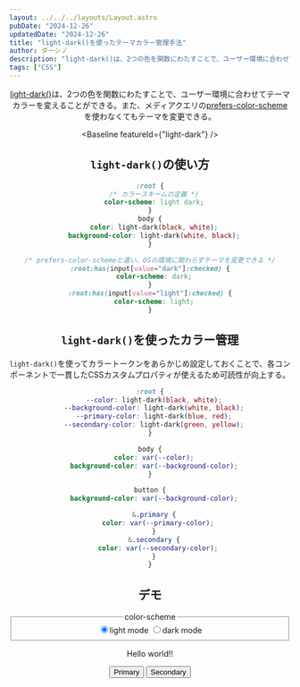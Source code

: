 ```yaml
---
layout: ../../../layouts/Layout.astro
pubDate: "2024-12-26"
updatedDate: "2024-12-26"
title: "light-dark()を使ったテーマカラー管理手法"
author: ダーシノ
description: "light-dark()は、2つの色を関数にわたすことで、ユーザー環境に合わせてテーマカラーを変えることができる。また、メディアクエリのprefers-color-schemeを使わなくてもテーマを変更できる。"
tags: ["CSS"]
---
```



<Header {...frontmatter} />

[light-dark()](https://developer.mozilla.org/en-US/docs/Web/CSS/color_value/light-dark)は、2つの色を関数にわたすことで、ユーザー環境に合わせてテーマカラーを変えることができる。また、メディアクエリの[prefers-color-scheme](https://developer.mozilla.org/ja/docs/Web/CSS/@media/prefers-color-scheme)を使わなくてもテーマを変更できる。

<Baseline featureId={"light-dark"} />

## `light-dark()`の使い方

```css
:root {
  /* カラースキームの定義 */
  color-scheme: light dark;
}
body {
  color: light-dark(black, white);
  background-color: light-dark(white, black);
}

/* prefers-color-schemeと違い、OSの環境に関わらずテーマを変更できる */
:root:has(input[value="dark"]:checked) {
  color-scheme: dark;
}
:root:has(input[value="light"]:checked) {
  color-scheme: light;
}
```

## `light-dark()`を使ったカラー管理

`light-dark()`を使ってカラートークンをあらかじめ設定しておくことで、各コンポーネントで一貫したCSSカスタムプロパティが使えるため可読性が向上する。

```css
:root {
  --color: light-dark(black, white);
  --background-color: light-dark(white, black);
  --primary-color: light-dark(blue, red);
  --secondary-color: light-dark(green, yellow);
}

body {
  color: var(--color);
  background-color: var(--background-color);
}

button {
  background-color: var(--background-color);

  &.primary {
    color: var(--primary-color);
  }
  &.secondary {
    color: var(--secondary-color);
  }
}
```


## デモ

<section id="demo">
  <fieldset>
    <legend>color-scheme</legend>
    <label for="light">
      <input type="radio" name="color-scheme" id="light" value="light" checked />light mode
    </label>
    <label for="dark">
      <input type="radio" name="color-scheme" id="dark" value="dark" />dark mode
    </label>
  </fieldset>

  <p>Hello world!!</p>

  <button type="button" class="primary">Primary</button>
  <button type="button" class="secondary">Secondary</button>
</section>

<style>{`
:root {
  color-scheme: light dark;
  --color: light-dark(black, white);
  --background-color: light-dark(white, black);
  --primary-color: light-dark(blue, red);
  --secondary-color: light-dark(green, yellow);
}

body {
  color: var(--color);
  background-color: var(--background-color);
}
.primary {
  color: var(--primary-color);
  background-color: var(--background-color);
}
.secondary {
  color: var(--secondary-color);
  background-color: var(--background-color);
}

button {
  padding: 0.5em 1em;
}

:root:has(input[value="dark"]:checked) {
  color-scheme: dark;
}
:root:has(input[value="light"]:checked) {
  color-scheme: light;
}
`}</style>
